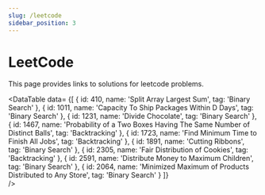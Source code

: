 ```yaml
---
slug: /leetcode
sidebar_position: 3
---
```



# LeetCode

This page provides links to solutions for leetcode problems.

<DataTable data=
{[
	{ id: 410, name: 'Split Array Largest Sum', tag: 'Binary Search' },
	{ id: 1011, name: 'Capacity To Ship Packages Within D Days', tag: 'Binary Search' },
	{ id: 1231, name: 'Divide Chocolate', tag: 'Binary Search' },
	{ id: 1467, name: 'Probability of a Two Boxes Having The Same Number of Distinct Balls', tag: 'Backtracking' },
	{ id: 1723, name: 'Find Minimum Time to Finish All Jobs', tag: 'Backtracking' },
	{ id: 1891, name: 'Cutting Ribbons', tag: 'Binary Search' },
	{ id: 2305, name: 'Fair Distribution of Cookies', tag: 'Backtracking' },
	{ id: 2591, name: 'Distribute Money to Maximum Children', tag: 'Binary Search' },
	{ id: 2064, name: 'Minimized Maximum of Products Distributed to Any Store', tag: 'Binary Search' }
]}  
/>